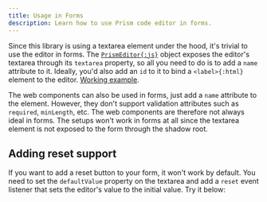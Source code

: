 ```yaml
---
title: Usage in Forms
description: Learn how to use Prism code editor in forms.
---
```



Since this library is using a textarea element under the hood, it's trivial to use the editor in forms. The [`PrismEditor{:js}`](/api-reference/index/i-prismeditor#textarea) object exposes the editor's textarea through its `textarea` property, so all you need to do is to add a `name` attribute to it. Ideally, you'd also add an `id` to it to bind a `<label>{:html}` element to the editor. [Working example](https://stackblitz.com/edit/vitejs-vite-pk9ud7?file=src%2Fmain.ts).

The web components can also be used in forms, just add a `name` attribute to the element. However, they don't support validation attributes such as `required`, `minLength`, etc. The web components are therefore not always ideal in forms. The setups won't work in forms at all since the textarea element is not exposed to the form through the shadow root.

## Adding reset support

If you want to add a reset button to your form, it won't work by default. You need to set the `defaultValue` property on the textarea and add a `reset` event listener that sets the editor's value to the initial value. Try it below:

<FormExample />
